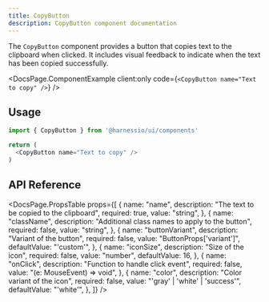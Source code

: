 ```yaml
---
title: CopyButton
description: CopyButton component documentation
---
```


The `CopyButton` component provides a button that copies text to the clipboard when clicked. It includes visual feedback to indicate when the text has been copied successfully.


<DocsPage.ComponentExample
  client:only
  code={`<CopyButton name="Text to copy" />`}
/>

## Usage

```typescript jsx
import { CopyButton } from '@harnessio/ui/components'

return (
  <CopyButton name="Text to copy" />
)
```

## API Reference

<DocsPage.PropsTable
  props={[
    {
      name: "name",
      description: "The text to be copied to the clipboard",
      required: true,
      value: "string",
    },
    {
      name: "className",
      description: "Additional class names to apply to the button",
      required: false,
      value: "string",
    },
    {
      name: "buttonVariant",
      description: "Variant of the button",
      required: false,
      value: "ButtonProps['variant']",
      defaultValue: "'custom'",
    },
    {
      name: "iconSize",
      description: "Size of the icon",
      required: false,
      value: "number",
      defaultValue: 16,
    },
    {
      name: "onClick",
      description: "Function to handle click event",
      required: false,
      value: "(e: MouseEvent) => void",
    },
    {
      name: "color",
      description: "Color variant of the icon",
      required: false,
      value: "'gray' | 'white' | 'success'",
      defaultValue: "'white'",
    },
  ]}
/>
